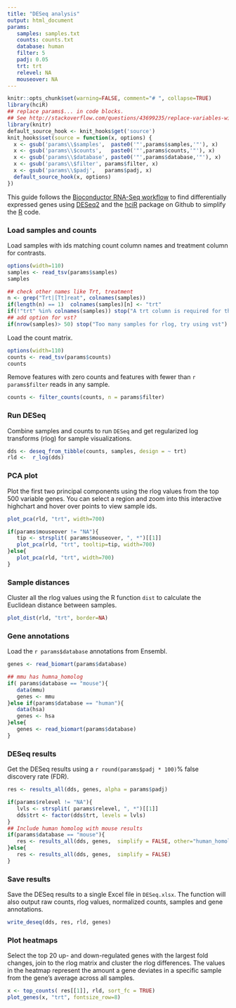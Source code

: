 ```yaml
---
title: "DESeq analysis"
output: html_document
params:
   samples: samples.txt
   counts: counts.txt
   database: human
   filter: 5
   padj: 0.05
   trt: trt
   relevel: NA
   mouseover: NA
---
```


```r
knitr::opts_chunk$set(warning=FALSE, comment="# ", collapse=TRUE)
library(hciR)
## replace params$... in code blocks.
## See http://stackoverflow.com/questions/43699235/replace-variables-with-their-corresponding-values-in-source-code-chunk
library(knitr)
default_source_hook <- knit_hooks$get('source')
knit_hooks$set(source = function(x, options) {
  x <- gsub('params\\$samples',  paste0('"',params$samples,'"'), x)
  x <- gsub('params\\$counts',   paste0('"',params$counts,'"'), x)
  x <- gsub('params\\$database', paste0('"',params$database,'"'), x)
  x <- gsub('params\\$filter', params$filter, x)
  x <- gsub('params\\$padj',   params$padj, x)
  default_source_hook(x, options)
})
```

This guide follows the [Bioconductor RNA-Seq workflow] to find differentially expressed
genes using [DESeq2] and the [hciR] package on Github to simplify the [R] code.

### Load samples and counts

Load samples with ids matching count column names and treatment column for contrasts.

```r
options(width=110)
samples <- read_tsv(params$samples)
samples
```

```r
## check other names like Trt, treatment
n <- grep("Trt|[Tt]reat", colnames(samples))
if(length(n) == 1)  colnames(samples)[n] <- "trt"
if(!"trt" %in% colnames(samples)) stop("A trt column is required for the DESeq design formula")
## add option for vst?
if(nrow(samples)> 50) stop("Too many samples for rlog, try using vst")
```

Load the count matrix.

```r
options(width=110)
counts <- read_tsv(params$counts)
counts
```

Remove features with zero counts and features with fewer than `r params$filter` reads
in any sample.


```r
counts <- filter_counts(counts, n = params$filter)
```

### Run DESeq

Combine samples and counts to run `DESeq` and get regularized log transforms (rlog)
for sample visualizations.

```r
dds <- deseq_from_tibble(counts, samples, design = ~ trt)
rld <-  r_log(dds)
```

### PCA plot

Plot the first two principal components using the rlog values from the top 500
variable genes.  You can select a region and zoom into this interactive
highchart and hover over points to view sample ids.

```r
plot_pca(rld, "trt", width=700)
```

```r
if(params$mouseover != "NA"){
   tip <- strsplit( params$mouseover, ", *")[[1]]
   plot_pca(rld, "trt", tooltip=tip, width=700)
}else{
   plot_pca(rld, "trt", width=700)
}
```

### Sample distances

Cluster all the rlog values using the R function `dist` to calculate the Euclidean
distance between samples.

```r
plot_dist(rld, "trt", border=NA)
```

### Gene annotations

Load the `r params$database` annotations from Ensembl.

```r
genes <- read_biomart(params$database)
```

```r
## mmu has humna_homolog
if( params$database == "mouse"){
   data(mmu)
   genes <- mmu
}else if(params$database == "human"){
   data(hsa)
   genes <- hsa
}else{
   genes <- read_biomart(params$database)
}
```

### DESeq results

Get the DESeq results using a `r round(params$padj * 100)`% false discovery rate (FDR).

```r
res <- results_all(dds, genes, alpha = params$padj)
```

```r
if(params$relevel != "NA"){
   lvls <- strsplit( params$relevel, ", *")[[1]]
   dds$trt <- factor(dds$trt, levels = lvls)
}
## Include human homolog with mouse results
if(params$database == "mouse"){
   res <- results_all(dds, genes,  simplify = FALSE, other="human_homolog")
}else{
   res <- results_all(dds, genes,  simplify = FALSE)
}
```

### Save results

Save the DESeq results to a single Excel file in `DESeq.xlsx`.  The  function will also output
raw counts, rlog values, normalized counts, samples and gene annotations.

```r
write_deseq(dds, res, rld, genes)
```

### Plot heatmaps

Select the top 20 up- and down-regulated genes with the largest fold changes,
join to the rlog matrix  and cluster the rlog differences. The values in the
heatmap represent the amount a gene deviates in a specific sample from the
gene’s average across all samples.

```r
x <- top_counts( res[[1]], rld, sort_fc = TRUE)
plot_genes(x, "trt", fontsize_row=8)
```
<br>
<br>


[R]: https://www.r-project.org
[Bioconductor RNA-Seq workflow]: http://www.bioconductor.org/help/workflows/rnaseqGene
[DESeq2]: http://www.bioconductor.org/packages/release/bioc/html/DESeq2.html
[featureCounts]: http://bioinf.wehi.edu.au/featureCounts/
[hciR]: https://github.com/HuntsmanCancerInstitute/hciR
